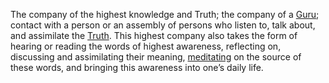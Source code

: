 The company of the highest knowledge and Truth; the company of a [[Guru]]; contact with a person or an assembly of persons who listen to, talk about, and assimilate the [[Dhamma|Truth]]. This highest company also takes the form of hearing or reading the words of highest awareness, reflecting on, discussing and assimilating their meaning, [[meditation|meditating]] on the source of these words, and bringing this awareness into one’s daily life.